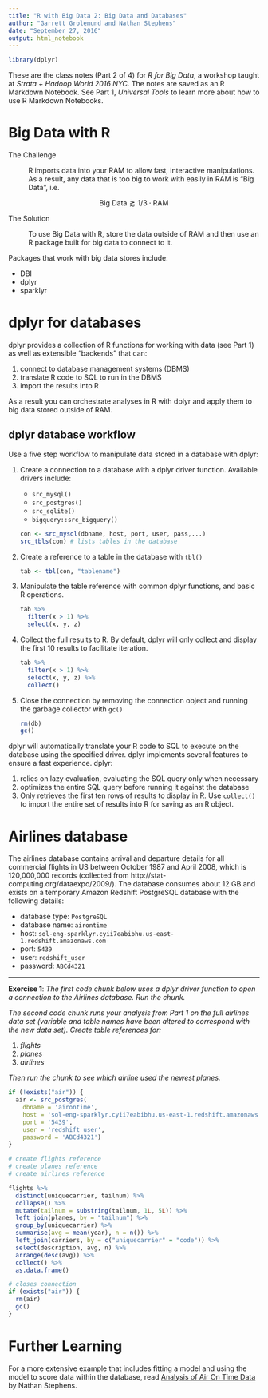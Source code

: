 ```yaml
---
title: "R with Big Data 2: Big Data and Databases"
author: "Garrett Grolemund and Nathan Stephens"
date: "September 27, 2016"
output: html_notebook
---
```


```r
library(dplyr)
```

These are the class notes (Part 2 of 4) for *R for Big Data*, a workshop taught at *Strata + Hadoop World 2016 NYC*. The notes are saved as an R Markdown Notebook. See Part 1, *Universal Tools* to learn more about how to use R Markdown Notebooks.

# Big Data with R

The Challenge

: R imports data into your RAM to allow fast, interactive manipulations. As a result, any data that is too big to work with easily in RAM is "Big Data", i.e.

$$\text{Big Data}\gtrapprox 1/3 \cdot \text{RAM}$$

The Solution

: To use Big Data with R, store the data outside of RAM and then use an R package built for big data to connect to it. 

Packages that work with big data stores include:

* DBI
* dplyr
* sparklyr

# dplyr for databases

dplyr provides a collection of R functions for working with data (see Part 1) as well as extensible "backends" that can:

1. connect to database management systems (DBMS)
2. translate R code to SQL to run in the DBMS
3. import the results into R

As a result you can orchestrate analyses in R with dplyr and apply them to big data stored outside of RAM.

## dplyr database workflow

Use a five step workflow to manipulate data stored in a database with dplyr:

1. Create a connection to a database with a dplyr driver function.     Available drivers include:

      *  `src_mysql()`
      *  `src_postgres()`
      *  `src_sqlite()`
      *  `bigquery::src_bigquery()`

    ````r
    con <- src_mysql(dbname, host, port, user, pass,...)
    src_tbls(con) # lists tables in the database
    ````

2. Create a reference to a table in the database with `tbl()`

    ````r
    tab <- tbl(con, "tablename")
    ````

3. Manipulate the table reference with common dplyr functions, and basic R operations.

    ````r
    tab %>% 
      filter(x > 1) %>% 
      select(x, y, z)
    ````

4. Collect the full results to R. By default, dplyr will only collect and display the first 10 results to facilitate iteration.

    ````r
    tab %>% 
      filter(x > 1) %>% 
      select(x, y, z) %>% 
      collect()
    ````

5. Close the connection by removing the connection object and running the garbage collector with `gc()`

    ````r
    rm(db)
    gc()
    ````
    
dplyr will automatically translate your R code to SQL to execute on the database using the specified driver. dplyr implements several features to ensure a fast experience. dplyr:

1. relies on lazy evaluation, evaluating the SQL query only when necessary
2. optimizes the entire SQL query before running it against the database
3. Only retrieves the first ten rows of results to display in R. Use `collect()` to import the entire set of results into R for saving as an R object.

# Airlines database

The airlines database contains arrival and departure details for all commercial flights in US between October 1987 and April 2008, which is 120,000,000 records (collected from http://stat-computing.org/dataexpo/2009/). The database consumes about 12 GB and exists on a temporary Amazon Redshift PostgreSQL database with the following details:

* database type: `PostgreSQL` 
* database name: `airontime` 
* host: `sol-eng-sparklyr.cyii7eabibhu.us-east-1.redshift.amazonaws.com`
* port: `5439`
* user: `redshift_user`
* password: `ABCd4321`

***

**Exercise 1**: *The first code chunk below uses a dplyr driver function to open a connection to the Airlines database. Run the chunk.*

*The second code chunk runs your analysis from Part 1 on the full airlines data set (variable and table names have been altered to correspond with the new data set). Create table references for:*

1. *flights*
2. *planes*
3. *airlines*

*Then run the chunk to see which airline used the newest planes.*

```r
if (!exists("air")) {
  air <- src_postgres(
    dbname = 'airontime', 
    host = 'sol-eng-sparklyr.cyii7eabibhu.us-east-1.redshift.amazonaws.com', 
    port = '5439', 
    user = 'redshift_user', 
    password = 'ABCd4321')
}
```

```r

# create flights reference
# create planes reference
# create airlines reference

flights %>%
  distinct(uniquecarrier, tailnum) %>%
  collapse() %>% 
  mutate(tailnum = substring(tailnum, 1L, 5L)) %>%
  left_join(planes, by = "tailnum") %>%
  group_by(uniquecarrier) %>%
  summarise(avg = mean(year), n = n()) %>%
  left_join(carriers, by = c("uniquecarrier" = "code")) %>%
  select(description, avg, n) %>%
  arrange(desc(avg)) %>% 
  collect() %>% 
  as.data.frame()

# closes connection
if (exists("air")) { 
  rm(air)
  gc()
}
```


# Further Learning

For a more extensive example that includes fitting a model and using the model to score data within the database, read [Analysis of Air On Time Data](http://www.rpubs.com/nwstephens/airontime) by Nathan Stephens.